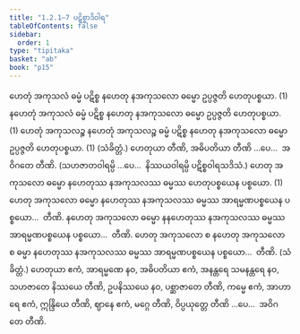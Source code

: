 ```yaml
---
title: "1.2.1–7 ပဋိစ္စာဒိဝါရ"
tableOfContents: false
sidebar:
  order: 1
type: "tipitaka"
basket: "ab"
book: "p15"
---
```



<DynamicBreadcrumb />

<Division number="4" book="p15" e="ch" v="40" p="216">

<Paragraph number="10" book="p15">
ဟေတုံ အကုသလံ ဓမ္မံ ပဋိစ္စ နဟေတု နအကုသလော ဓမ္မော ဥပ္ပဇ္ဇတိ ဟေတုပစ္စယာ. (1)
</Paragraph>

<Paragraph number="11" book="p15">
နဟေတုံ အကုသလံ ဓမ္မံ ပဋိစ္စ နဟေတု နအကုသလော ဓမ္မော ဥပ္ပဇ္ဇတိ ဟေတုပစ္စယာ. (1)
</Paragraph>

<Paragraph number="12" book="p15">
ဟေတုံ အကုသလဉ္စ နဟေတုံ အကုသလဉ္စ ဓမ္မံ ပဋိစ္စ နဟေတု နအကုသလော ဓမ္မော ဥပ္ပဇ္ဇတိ ဟေတုပစ္စယာ. (1) (သံခိတ္တံ.) ဟေတုယာ တီဏိ, အဓိပတိယာ တီဏိ …ပေ…  အဝိဂတေ တီဏိ.
</Paragraph>

<Paragraph number="13" book="p15">
(သဟဇာတဝါရမ္ပိ …ပေ…  နိဿယဝါရမ္ပိ ပဋိစ္စဝါရသဒိသံ.)
</Paragraph>

</Division>
<Division number="5" book="p15" e="ch" v="40" p="216">

<Paragraph number="14" book="p15">
ဟေတု အကုသလော ဓမ္မော နဟေတုဿ နအကုသလဿ ဓမ္မဿ ဟေတုပစ္စယေန ပစ္စယော. (1)
</Paragraph>

<Paragraph number="15" book="p15">
ဟေတု အကုသလော ဓမ္မော နဟေတုဿ နအကုသလဿ ဓမ္မဿ အာရမ္မဏပစ္စယေန ပစ္စယော…  တီဏိ.
</Paragraph>

<Paragraph number="16" book="p15">
နဟေတု အကုသလော ဓမ္မော နနဟေတုဿ နအကုသလဿ ဓမ္မဿ အာရမ္မဏပစ္စယေန ပစ္စယော…  တီဏိ.
</Paragraph>

<Paragraph number="17" book="p15">
ဟေတု အကုသလော စ နဟေတု အကုသလော စ ဓမ္မာ နဟေတုဿ နအကုသလဿ ဓမ္မဿ အာရမ္မဏပစ္စယေန ပစ္စယော…  တီဏိ. (သံခိတ္တံ.)
</Paragraph>

</Division>
<Division number="6" book="p15" e="ch" v="40" p="216">

<Paragraph number="18" book="p15">
ဟေတုယာ ဧကံ, အာရမ္မဏေ နဝ, အဓိပတိယာ ဧကံ, အနန္တရေ သမနန္တရေ နဝ, သဟဇာတေ နိဿယေ တီဏိ, ဥပနိဿယေ နဝ, ပစ္ဆာဇာတေ တီဏိ, ကမ္မေ ဧကံ, အာဟာရေ ဧကံ, ဣန္ဒြိယေ တီဏိ, ဈာနေ ဧကံ, မဂ္ဂေ တီဏိ, ဝိပ္ပယုတ္တေ တီဏိ …ပေ…  အဝိဂတေ တီဏိ.
</Paragraph>
</Division>